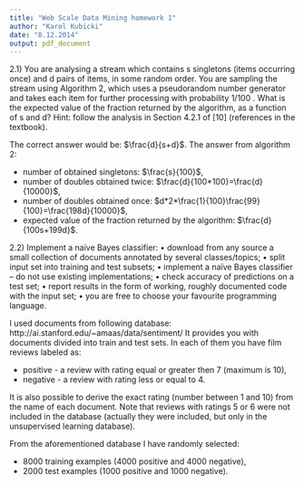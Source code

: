 ```yaml
---
title: "Web Scale Data Mining homework 1"
author: "Karol Kubicki"
date: "8.12.2014"
output: pdf_document
---
```



2.1) You are analysing a stream which contains s singletons (items occurring once) and d pairs of items, in some random order. You are sampling the stream using Algorithm 2, which uses a pseudorandom number generator and takes each item for further processing with probability 1/100 . What is the expected value of the fraction returned by the algorithm, as a function of s and d? Hint: follow the analysis in Section 4.2.1 of [10] (references in the textbook).

The correct answer would be: $\frac{d}{s+d}$.
The answer from algorithm 2:

- number of obtained singletons: $\frac{s}{100}$,
- number of doubles obtained twice: $\frac{d}{100*100}=\frac{d}{10000}$,
- number of doubles obtained once: $d*2*\frac{1}{100}\frac{99}{100}=\frac{198d}{10000}$,
- expected value of the fraction returned by the algorithm: $\frac{d}{100s+199d}$.


2.2) Implement a naive Bayes classifier:
• download from any source a small collection of documents annotated by several classes/topics;
• split input set into training and test subsets;
• implement a naïve Bayes classifier – do not use existing implementations;
• check accuracy of predictions on a test set;
• report results in the form of working, roughly documented code with the input set;
• you are free to choose your favourite programming language.

I used documents from following database: http://ai.stanford.edu/~amaas/data/sentiment/
It provides you with documents divided into train and test sets. In each of them you have film reviews labeled as:

- positive - a review with rating equal or greater then 7 (maximum is 10),
- negative - a review with rating less or equal to 4.

It is also possible to derive the exact rating (number between 1 and 10) from the name of each
document. Note that reviews with ratings 5 or 6 were not included in the database (actually they were included, but only in the unsupervised learning database).

From the aforementioned database I have randomly selected:

- 8000 training examples (4000 positive and 4000 negative),
- 2000 test examples (1000 positive and 1000 negative).




